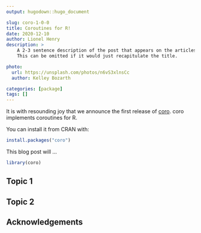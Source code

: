 ```yaml
---
output: hugodown::hugo_document

slug: coro-1-0-0
title: Coroutines for R!
date: 2020-12-10
author: Lionel Henry
description: >
    A 2-3 sentence description of the post that appears on the articles page.
    This can be omitted if it would just recapitulate the title.

photo:
  url: https://unsplash.com/photos/n6vS3xlnsCc
  author: Kelley Bozarth

categories: [package]
tags: []
---
```


<!--
TODO:
* [ ] Pick category and tags (see existing with `post_tags()`)
* [ ] Find photo & update yaml metadata
* [ ] Create `thumbnail-sq.jpg`; height and width should be equal
* [ ] Create `thumbnail-wd.jpg`; width should be >5x height
* [ ] `hugodown::use_tidy_thumbnail()`
* [ ] Add intro sentence
* [ ] `use_tidy_thanks()`
-->

It is with resounding joy that we announce the first release of [coro](https://github.com/r-lib/coro). coro implements coroutines for R.

You can install it from CRAN with:

```r
install.packages("coro")
```

This blog post will ...

```r
library(coro)
```

## Topic 1

## Topic 2

## Acknowledgements


